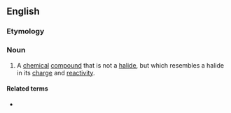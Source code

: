 ==English==

===Etymology===
{{prefix|en|pseudo|halide}}

===Noun===
{{en-noun}}
# {{lb|en|chemistry}} A [[chemical]] [[compound]] that is not a [[halide]], but which resembles a halide in its [[charge]] and [[reactivity]].

====Related terms====
* {{l|en|pseudohalogen}}